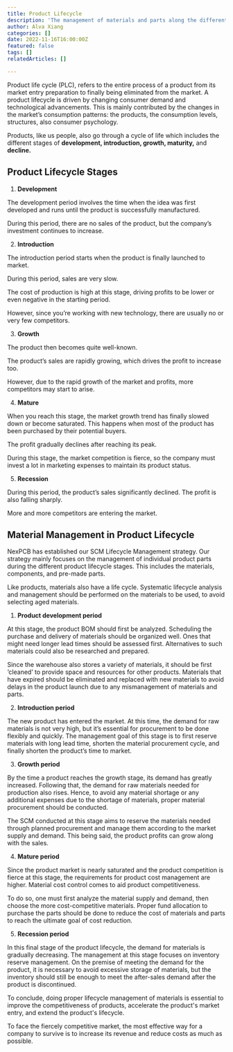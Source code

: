 ```yaml
---
title: Product Lifecycle
description: 'The management of materials and parts along the different product lifecycle. '
author: Alva Xiang
categories: []
date: 2022-11-16T16:00:00Z
featured: false
tags: []
relatedArticles: []

---
```

Product life cycle (PLC), refers to the entire process of a product from its market entry preparation to finally being eliminated from the market. A product lifecycle is driven by changing consumer demand and technological advancements. This is mainly contributed by the changes in the market’s consumption patterns: the products, the consumption levels, structures, also consumer psychology.

Products, like us people, also go through a cycle of life which includes the different stages of **development, introduction, growth, maturity,** and **decline.**

## Product Lifecycle Stages

1. **Development**

The development period involves the time when the idea was first developed and runs until the product is successfully manufactured.

During this period, there are no sales of the product, but the company’s investment continues to increase.

 

2. **Introduction**

The introduction period starts when the product is finally launched to market.

During this period, sales are very slow.

The cost of production is high at this stage, driving profits to be lower or even negative in the starting period.

However, since you’re working with new technology, there are usually no or very few competitors.

 

3. **Growth**

The product then becomes quite well-known.

The product’s sales are rapidly growing, which drives the profit to increase too.

However, due to the rapid growth of the market and profits, more competitors may start to arise.

 

4. **Mature**

When you reach this stage, the market growth trend has finally slowed down or become saturated. This happens when most of the product has been purchased by their potential buyers.

The profit gradually declines after reaching its peak.

During this stage, the market competition is fierce, so the company must invest a lot in marketing expenses to maintain its product status.

 

5. **Recession**

During this period, the product’s sales significantly declined. The profit is also falling sharply.

More and more competitors are entering the market.

 

 

## Material Management in Product Lifecycle

NexPCB has established our SCM Lifecycle Management strategy. Our strategy mainly focuses on the management of individual product parts during the different product lifecycle stages. This includes the materials, components, and pre-made parts.

Like products, materials also have a life cycle. Systematic lifecycle analysis and management should be performed on the materials to be used, to avoid selecting aged materials.

 

1. **Product development period**

At this stage, the product BOM should first be analyzed. Scheduling the purchase and delivery of materials should be organized well. Ones that might need longer lead times should be assessed first. Alternatives to such materials could also be researched and prepared.

Since the warehouse also stores a variety of materials, it should be first ‘cleaned’ to provide space and resources for other products. Materials that have expired should be eliminated and replaced with new materials to avoid delays in the product launch due to any mismanagement of materials and parts.

 

2. **Introduction period**

The new product has entered the market. At this time, the demand for raw materials is not very high, but it’s essential for procurement to be done flexibly and quickly. The management goal of this stage is to first reserve materials with long lead time, shorten the material procurement cycle, and finally shorten the product’s time to market.

 

3. **Growth period**

By the time a product reaches the growth stage, its demand has greatly increased. Following that, the demand for raw materials needed for production also rises. Hence, to avoid any material shortage or any additional expenses due to the shortage of materials, proper material procurement should be conducted.

The SCM conducted at this stage aims to reserve the materials needed through planned procurement and manage them according to the market supply and demand. This being said, the product profits can grow along with the sales.

 

4. **Mature period**

Since the product market is nearly saturated and the product competition is fierce at this stage, the requirements for product cost management are higher. Material cost control comes to aid product competitiveness.

To do so, one must first analyze the material supply and demand, then choose the more cost-competitive materials. Proper fund allocation to purchase the parts should be done to reduce the cost of materials and parts to reach the ultimate goal of cost reduction.

 

5. **Recession period**

In this final stage of the product lifecycle, the demand for materials is gradually decreasing. The management at this stage focuses on inventory reserve management. On the premise of meeting the demand for the product, it is necessary to avoid excessive storage of materials, but the inventory should still be enough to meet the after-sales demand after the product is discontinued. 

 

To conclude, doing proper lifecycle management of materials is essential to improve the competitiveness of products, accelerate the product's market entry, and extend the product's lifecycle.

To face the fiercely competitive market, the most effective way for a company to survive is to increase its revenue and reduce costs as much as possible.
